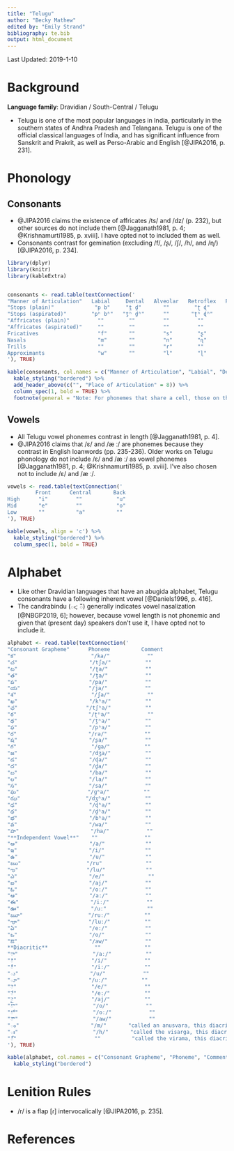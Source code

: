 ```yaml
---
title: "Telugu"
author: "Becky Mathew"
edited by: "Emily Strand"
bibliography: te.bib
output: html_document
---
```


Last Updated: 2019-1-10

# Background

**Language family**: Dravidian / South-Central / Telugu

* Telugu is one of the most popular languages in India, particularly in the southern states of Andhra Pradesh and Telangana. Telugu is one of the official classical languages of India, and has significant influence from Sanskrit and Prakrit, as well as Perso-Arabic and English [@JIPA2016, p. 231].

# Phonology

## Consonants

* @JIPA2016 claims the existence of affricates /ts/ and /dz/ (p. 232), but other sources do not include them [@Jagganath1981, p. 4; @Krishnamurti1985, p. xviii]. I have opted not to included them as well.
* Consonants contrast for gemination (excluding /f/, /ʂ/, /ʃ/, /h/, and /ɳ/) [@JIPA2016, p. 234].

```r

library(dplyr)
library(knitr)
library(kableExtra)


consonants <- read.table(textConnection('
"Manner of Articulation"   Labial     Dental   Alveolar   Retroflex   Postalveolar  Palatal   Velar    Glottal
"Stops (plain)"             "p b"     "t̪ d̪"       ""        "ʈ ɖ"         ""          ""      "k ɡ"      ""
"Stops (aspirated)"        "pʰ bʱ"   "t̪ʰ d̪ʱ"      ""       "ʈʰ ɖʱ"        ""          ""     "kʰ ɡʱ"     ""
"Affricates (plain)"         ""        ""         ""         ""         "tʃ dʒ"       ""       ""        ""
"Affricates (aspirated)"     ""        ""         ""         ""        "tʃʰ dʒʱ"      ""       ""        ""
Fricatives                   "f"       ""         "s"        "ʂ"          "ʃ"         ""       ""        "h"
Nasals                       "m"       ""         "n"        "ɳ"          ""          ""       ""        ""
Trills                       ""        ""         "r"        ""           ""          ""       ""        ""
Approximants                 "w"       ""         "l"        "ɭ"          ""          "j"      ""        ""
'), TRUE)

kable(consonants, col.names = c("Manner of Articulation", "Labial", "Dental", "Alveolar", "Retroflex", "Postalveolar", "Palatal", "Velar", "Glottal"), align = 'c') %>%
  kable_styling("bordered") %>%
  add_header_above(c("", "Place of Articulation" = 8)) %>%
  column_spec(1, bold = TRUE) %>%
  footnote(general = "Note: For phonemes that share a cell, those on the left are voiceless and those on the right are voiced.", general_title = "")
```  

## Vowels

* All Telugu vowel phonemes contrast in length [@Jagganath1981, p. 4].
* @JIPA2016 claims that /ɛ/ and /æ ː/ are phonemes because they contrast in English loanwords (pp. 235-236). Older works on Telugu phonology do not include /ɛ/ and /æ ː/ as vowel phonemes [@Jagganath1981, p. 4; @Krishnamurti1985, p. xviii]. I've also chosen not to include /ɛ/ and /æ ː/.

```r

vowels <- read.table(textConnection('
         Front      Central       Back
High      "i"         ""           "u"
Mid       "e"         ""           "o"
Low       ""          "a"          ""
'), TRUE)

kable(vowels, align = 'c') %>%
  kable_styling("bordered") %>%
  column_spec(1, bold = TRUE)
```

# Alphabet

* Like other Dravidian languages that have an abugida alphabet, Telugu consonants have a following inherent vowel [@Daniels1996, p. 416].
* The candrabindu (ఁ; ఀ) generally indicates vowel nasalization [@NBGP2019, 6]; however, because vowel length is not phonemic and given that (present day) speakers don't use it, I have opted not to include it.  

```r

alphabet <- read.table(textConnection('
"Consonant Grapheme"      Phoneme          Comment
"క"                        "/ka/"            ""
"చ"                       "/tʃa/"           ""
"ట"                       "/ʈa/"            ""
"త"                       "/t̪a/"            ""
"ప"                       "/pa/"            ""
"య"                      "/ja/"            ""
"శ"                        "/ʃa/"            ""
"ఖ"                       "/kʰa/"           ""
"ఛ"                      "/tʃʰa/"           ""
"ఠ"                       "/ʈʰa/"            ""
"థ"                       "/t̪ʰa/"           ""
"ఫ"                       "/pʰa/"           ""
"ర"                       "/ra/"            ""
"ష"                       "/ʂa/"            ""
"గ"                        "/ɡa/"           ""
"జ"                       "/dʒa/"           ""
"డ"                       "/ɖa/"            ""
"ద"                       "/d̪a/"            ""
"బ"                       "/ba/"            ""
"ల"                       "/la/"            ""
"స"                       "/sa/"            ""
"ఘ"                      "/ɡʱa/"           ""
"ఝ"                     "/dʒʱa/"           ""
"ఢ"                       "/ɖʱa/"           ""
"ధ"                       "/d̪ʱa/"           ""
"భ"                       "/bʱa/"           ""
"వ"                       "/wa/"            ""
"హ"                       "/ha/"            ""
"**Independent Vowel**"    ""               ""
"అ"                       "/a/"             ""
"ఇ"                       "/i/"             ""
"ఉ"                       "/u/"             ""
"ఋ"                     "/ru"              ""
"ఌ"                      "/lu/"             ""
"ఎ"                       "/e/"              ""
"ఐ"                       "/aj/"            ""
"ఓ"                       "/oː/"            ""
"ఆ"                       "/aː/"            ""
"ఈ"                       "/iː/"            ""
"ఊ"                       "/uː"             ""
"ౠ"                     "/ruː/"           ""
"ౡ"                      "/luː/"           ""
"ఏ"                       "/eː/"            ""
"ఒ"                       "/o/"             ""
"ఔ"                       "/aw/"            ""
**Diacritic**               ""              ""
"ా"                        "/aː/"           ""
"ి"                        "/i/"            ""
"ీ"                        "/iː/"           ""
"ు"                       "/u/"            ""
"ూ"                      "/uː/"           ""
"ె"                        "/e/"            ""
"ే"                        "/eː/"           ""
"ై"                        "/aj/"           ""
"ొ"                        "/o/"            ""
"ో"                        "/oː/"            ""
"ౌ"                        "/aw/"            ""
"ం"                       "/m/"       "called an anusvara, this diacritic represents a homoorganic nasal with the following consonant, but /m/ is used underlyingly [@Daniels1996, p. 415]"
"ః"                        "/h/"       "called the visarga, this diacritic occurs predominantly in Sanskrit loanwords, but also in Telugu (which is why I kept it in transcription) (ibid.)"
"్"                         ""          "called the virama, this diacritic cancels the inherent vowel [@Daniels1996, p. 416]"
'), TRUE)

kable(alphabet, col.names = c("Consonant Grapheme", "Phoneme", "Comment"), align = 'c') %>%
  kable_styling("bordered")
```

# Lenition Rules

* /r/ is a flap [ɾ] intervocalically [@JIPA2016, p. 235].

# References
